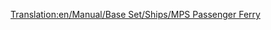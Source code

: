 [[Translation:en/Manual/Base Set/Ships/MPS Passenger Ferry]]

{{nl/Manual/Base Set/Ships/Schepen|Afbeelding=[[File:en/Manual/Base Set/Ships/Ferry.png|MPS Passenger Ferry]]
|Naam=MPS Passenger Ferry
|Kosten=£18,279 ($36,558)
|Snelheid=32 km/h (20 mph)
|Onderhoudskosten=£1,476 ($2,952)
|Ontworpen=1926 	
|Levensduur=30
|Capaciteit=100 Passagiers
|Omschrijving=De MPS veerboot is een trage passagiersveerboot ontworpen voor verbindingen tussen 2 havens.
|Real-life=Fictief. MPS is simpelweg een acroniem voor Microprose, De originele Transport Tycoon's uitgever.
}}